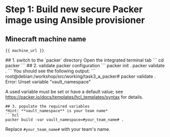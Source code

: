 # Step 1: Build new secure Packer image using Ansible provisioner

## **Minecraft machine name**
```
{{ machine_url }}
```
<Task id="packer_build">
## 1. switch to the `packer` directory
Open the integrated terminal tab
```
cd packer
```
## 2. validate packer configuration
```
packer init .
packer validate .
```
You should see the following output:
```
root@debian:/workshop/src/working/task3_a_packer# packer validate .
Error: Unset variable "vault_namespace"

A used variable must be set or have a default value; see
https://packer.io/docs/templates/hcl_templates/syntax for details.
```
## 3. populate the required variables
*Hint: **vault_namespace** is your team name*
```hcl
packer build -var vault_namespace=#your_team_name# .
```
Replace `#your_team_name#` with your team's name.
</Task>

